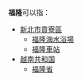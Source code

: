 '''福隆'''可以指：
*[[新北市|新北市]][[貢寮區|貢寮區]]
** [[福隆海水浴場|福隆海水浴場]]
** [[福隆車站|福隆車站]]
*[[越南共和国|越南共和国]]
** [[福隆省|福隆省]]

{{disambig|CAT=二字地名消歧义}}